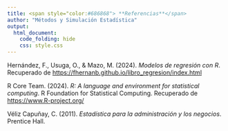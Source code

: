 ```yaml
---
title: <span style="color:#686868"> **Referencias**</span>
author: "Métodos y Simulación Estadística"
output:
  html_document:
    code_folding: hide
    css: style.css
---
```



<div class="caja-referencia">
<p>
Hernández, F., Usuga, O., & Mazo, M. (2024). <em>Modelos de regresión con R</em>. Recuperado de <a href="https://fhernanb.github.io/libro_regresion/index.html" target="_blank">https://fhernanb.github.io/libro_regresion/index.html</a>
</p>
<p>
R Core Team. (2024). <em>R: A language and environment for statistical computing</em>. R Foundation for Statistical Computing. Recuperado de <a href="https://www.R-project.org/" target="_blank">https://www.R-project.org/</a>
</p>
<p>
Véliz Capuñay, C. (2011). <em>Estadística para la administración y los negocios</em>. Prentice Hall.
</p>
</div>


